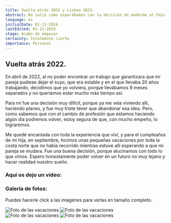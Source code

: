 ```yaml
---
title: Vuelta atrás 2022 y Lisboa 2023.
abstract: No salió como esperábamos con la decisión de mudarme al País Vasco, y en abril volví a Canarias. Os dejo un resumen explicando más o menos todo. En 2023 fuimos de vacaciones a Lisboa, una ciudad que siempre habíamos tenido curiosidad de conocer.
language: es
initialDate: 01-11-2024
lastEdited: 01-11-2024
stage: Acabo de empezar
certainty: Totalmente cierto
importance: Personal
---
```


## Vuelta atrás 2022.

En abril de 2022, al no poder encontrar un trabajo que garantizara que mi pareja pudiese dejar el suyo, que era estable y en el que llevaba 20 años trabajando, decidimos que yo volviera, porque llevábamos 9 meses separados y no queríamos estar mucho más tiempo así.

Para mí fue una decisión muy difícil, porque ya me veía viviendo allí, haciendo planes, y fue muy triste tener que abandonar esa idea. Pero, como sabemos que con el cambio de profesión que estamos haciendo algún día podremos volver, estoy segura de que, con mucho empeño, lo lograremos.

Me quedé encantada con toda la experiencia que viví, y para el cumpleaños de mi hija, en septiembre, hicimos unas pequeñas vacaciones por toda la costa norte que no había recorrido mientras estuve allí esperando a que mi pareja se mudara. Fue una buena decisión, porque alucinamos con todo lo que vimos. Espero honestamente poder volver en un futuro no muy lejano y hacer realidad nuestro sueño.

### **Aquí os dejo un vídeo:**

### Galería de fotos:

Puedes hacerle click a las imágenes para verlas en tamaño completo.

<PhotoGallery>
  <img
    src="/imagenes/blog/galeria-cumple/cumple1.jpeg"
    alt="Foto de las vacaciones"
  />
  <img
    src="/imagenes/blog/galeria-cumple/cumplel2.jpeg"
    alt="Foto de las vacaciones"
  />
  <img
    src="/imagenes/blog/galeria-cumple/cumple3.jpeg"
    alt="Foto de las vacaciones"
  />
  <img
    src="/imagenes/blog/galeria-cumple/cumple4.jpeg"
    alt="Foto de las vacaciones"
  />
</PhotoGallery>
